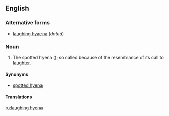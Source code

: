 ==English==

===Alternative forms===
*[[laughing hyaena]] (''dated'')

===Noun===
{{en-noun|head=[[laugh]]ing [[hyena]]}}

# {{context|informal|lang=en}} The spotted hyena ({{taxlink|Crocuta crocuta}}); so called because of the resemblance of its call to [[laughter]].

====Synonyms====
*[[spotted hyena]]

====Translations====
{{trans-see|spotted hyena}}

[[ru:laughing hyena]]